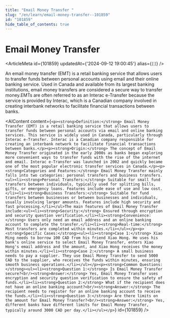 ```yaml
---
title: "Email Money Transfer "
slug: "/en/learn/email-money-transfer--101859"
id: "101859"
hide_table_of_contents: true
---
```



# Email Money Transfer 

<ArticleMeta id={101859} updatedAt={'2024-09-12 19:00:45'} alias={`[]`} />
<div className='border-solid border-b border-t-0 my-4 border-[var(--ifm-color-gray-300)]' />

An email money transfer (EMT) is a retail banking service that allows users to transfer funds between personal accounts using email and their online banking service. Used in Canada and available from its largest banking institutions, email money transfers are considered a secure way to transfer money.EMTs are often referred to as an Interac e-Transfer because the service is provided by Interac, which is a Canadian company involved in creating interbank networks to facilitate financial transactions between banks.

<AIContent content={`<p><strong>Definition:</strong> Email Money Transfer (EMT) is a retail banking service that allows users to transfer funds between personal accounts via email and online banking services. This service is widely used in Canada, particularly through Interac e-Transfer. Interac is a Canadian company responsible for creating an interbank network to facilitate financial transactions between banks.</p><p><strong>Origin:</strong> The concept of Email Money Transfer originated in the early 2000s as banks began exploring more convenient ways to transfer funds with the rise of the internet and email. Interac e-Transfer was launched in 2002 and quickly became one of the most popular electronic transfer services in Canada.</p><p><strong>Categories and Features:</strong> Email Money Transfer mainly falls into two categories: personal transfers and business transfers.<ul><li><strong>Personal Transfers:</strong> Suitable for small fund transfers between individuals, typically used for splitting bills, gifts, or emergency loans. Features include ease of use and low cost.</li><li><strong>Business Transfers:</strong> Suitable for fund transfers between businesses or between businesses and individuals, usually involving larger amounts. Features include high security and fast processing.</li></ul>The main features of Email Money Transfer include:<ul><li><strong>Security:</strong> Ensured through encryption and security question verification.</li><li><strong>Convenience:</strong> Users only need an email address and an online banking account to complete the transfer.</li><li><strong>Real-time:</strong> Most transfers are completed within minutes.</li></ul></p><p><strong>Specific Cases:</strong><ul><li><strong>Case 1:</strong> Xiao Ming needs to borrow 100 CAD from his friend Xiao Hong. He uses his bank's online service to select Email Money Transfer, enters Xiao Hong's email address and the amount, and Xiao Hong receives the money within minutes.</li><li><strong>Case 2:</strong> A small business needs to pay a supplier. They use Email Money Transfer to send 5000 CAD to the supplier, who receives the funds within minutes, ensuring smooth business operations.</li></ul></p><p><strong>Common Questions:</strong><ul><li><strong>Question 1:</strong> Is Email Money Transfer secure?<br/><strong>Answer:</strong> Yes, Email Money Transfer uses encryption and security question verification to ensure the safety of funds.</li><li><strong>Question 2:</strong> What if the recipient does not have an online banking account?<br/><strong>Answer:</strong> The recipient needs to register for an online banking account to receive the funds.</li><li><strong>Question 3:</strong> Are there limits on the amount for Email Money Transfer?<br/><strong>Answer:</strong> Yes, different banks have different limits for Email Money Transfer, typically around 3000 CAD per day.</li></ul></p>`} id={101859} />
